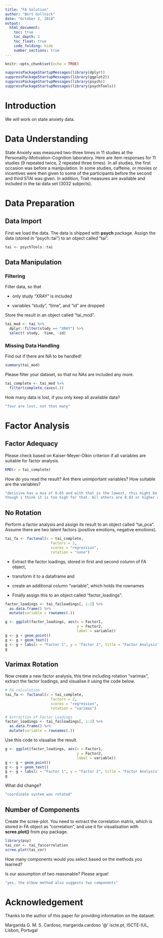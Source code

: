 ```yaml
---
title: "FA Solution"
author: "Bert Gollnick"
date: "October 2, 2018"
output: 
  html_document:
    toc: true
    toc_depth: 2
    toc_float: true
    code_folding: hide
    number_sections: true
---
```


```r
knitr::opts_chunk$set(echo = TRUE)
```

```r
suppressPackageStartupMessages(library(dplyr))
suppressPackageStartupMessages(library(ggplot2))
suppressPackageStartupMessages(library(psych))
suppressPackageStartupMessages(library(psychTools))

```

# Introduction

We will work on state anxiety data.

# Data Understanding

State Anxiety was measured two-three times in 11 studies at the Personality-Motivation-Cognition laboratory. Here are item responses for 11 studies (9 repeated twice, 2 repeated three times). In all studies, the first occasion was before a manipulation. In some studies, caffeine, or movies or incentives were then given to some of the participants before the second and third STAI was given. In addition, Trait measures are available and included in the tai data set (3032 subjects).

# Data Preparation

## Data Import

First we load the data. The data is shipped with **psych** package. Assign the data (stored in "psych::tai") to an object called "tai".

```r
tai <- psychTools::tai
```


## Data Manipulation

### Filtering

Filter data, so that 

- only study "XRAY" is included

- variables "study", "time", and "id" are dropped

Store the result in an object called "tai_mod".

```r
tai_mod <- tai %>% 
  dplyr::filter(study == "XRAY") %>% 
  select(-study, -time, -id)
```


### Missing Data Handling

Find out if there are NA to be handled!

```r
summary(tai_mod)
```

Please filter your dataset, so that no NAs are included any more.


```r
tai_complete <- tai_mod %>% 
  filter(complete.cases(.))
```

How many data is lost, if you only keep all available data? 

```r
"four are lost, not that many"
```

# Factor Analysis

## Factor Adequacy

Please check based on Kaiser-Meyer-Olkin criterion if all variables are suitable for factor analysis.

```r
KMO(r = tai_complete)
```

How do you read the result? Are there unimportant variables? How suitable are the variables?

```r
"decisive has a msa of 0.65 and with that is the lowest, this might be considered unimportant, 
though i think it is too high for that. All others are 0.83 or higher and thus suitable"
```

## No Rotation

Perform a factor analysis and assign its result to an object called "tai_pca". Assume there are two latent factors (positive emotions, negative emotions).

```r
tai_fa <- factanal(x = tai_complete, 
                     factors = 2, 
                     scores = "regression", 
                     rotation = "none")
```

- Extract the factor loadings, stored in first and second column of FA object, 

- transform it to a dataframe and 

- create an additional column "variable", which holds the rownames

- Finally assign this to an object called "factor_loadings".

```r
factor_loadings <- tai_fa$loadings[, 1:2] %>% 
  as.data.frame() %>% 
  mutate(variable = rownames(.))
```

```r
g <- ggplot(factor_loadings, aes(x = Factor1, 
                                 y = Factor2, 
                                 label = variable))
g <- g + geom_point()
g <- g + geom_text()
g <- g + labs(x = "Factor 1", y = "Factor 2", title = "Factor Analysis")
g
```

## Varimax Rotation

Now create a new factor analysis, this time including rotation "varimax", extract the factor loadings, and visualise it using the code below.

```r
# FA calculation
tai_fa <- factanal(x = tai_complete, 
                     factors = 2, 
                     scores = "regression", 
                     rotation = "varimax")

# Extraction of Factor Loadings
factor_loadings <- tai_fa$loadings[, 1:2] %>% 
  as.data.frame() %>% 
  mutate(variable = rownames(.))
```

Use this code to visualise the result.

```r
g <- ggplot(factor_loadings, aes(x = Factor1, 
                                 y = Factor2, 
                                 label = variable))
g <- g + geom_point()
g <- g + geom_text()
g <- g + labs(x = "Factor 1", y = "Factor 2", title = "Factor Analysis")
g
```

What did change? 

```r

"coordinate system was rotated"
```

## Number of Components

Create the scree-plot. You need to extract the correlation matrix, which is stored in FA object as "correlation", and use it for visualisation with **scree.plot()** from psy package. 

```r
library(psy)
tai_cor <- tai_fa$correlation
scree.plot(tai_cor)
```

How many components would you select based on the methods you learned?

Is our assumption of two reasonable? Please argue!

```r
"yes, the elbow method also suggests two components"
```

# Acknowledgement

Thanks to the author of this paper for providing information on the dataset.

Margarida G. M. S. Cardoso, margarida.cardoso '@' iscte.pt, ISCTE-IUL, Lisbon, Portugal